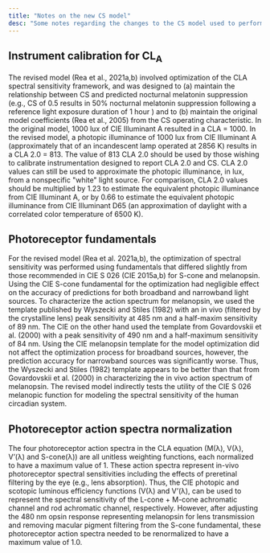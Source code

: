 ```yaml
---
title: "Notes on the new CS model"
desc: "Some notes regarding the changes to the CS model used to perform calculations with the new CS Calculator 2.0, with respect to the original CS Calculator."
---
```


## Instrument calibration for CL<sub>A</sub>

The revised model (Rea et al., 2021a,b) involved optimization of the CLA spectral sensitivity framework, and was designed to (a) maintain the relationship between CS and predicted nocturnal melatonin suppression (e.g., CS of 0.5 results in 50% nocturnal melatonin suppression following a reference light exposure duration of 1 hour ) and to (b) maintain the original model coefficients (Rea et al., 2005) from the CS operating characteristic. In the original model, 1000 lux of CIE Illuminant A resulted in a CLA = 1000. In the revised model, a photopic illuminance of 1000 lux from CIE Illuminant A (approximately that of an incandescent lamp operated at 2856 K) results in a CLA 2.0 = 813. The value of 813 CLA 2.0 should be used by those wishing to calibrate instrumentation designed to report CLA 2.0 and CS. CLA 2.0 values can still be used to approximate the photopic illuminance, in lux, from a nonspecific "white" light source. For comparison, CLA 2.0 values should be multiplied by 1.23 to estimate the equivalent photopic illuminance from CIE Illuminant A, or by 0.66 to estimate the equivalent photopic illuminance from CIE Illuminant D65 (an approximation of daylight with a correlated color temperature of 6500 K).

## Photoreceptor fundamentals

For the revised model (Rea et al. 2021a,b), the optimization of spectral sensitivity was performed using fundamentals that differed slightly from those recommended in CIE S 026 (CIE 2015a,b) for S-cone and melanopsin. Using the CIE S-cone fundamental for the optimization had negligible effect on the accuracy of predictions for both broadband and narrowband light sources. To characterize the action spectrum for melanopsin, we used the template published by Wyszecki and Stiles (1982) with an in vivo (filtered by the crystalline lens) peak sensitivity at 485 nm and a half-maxim sensitivity of 89 nm. The CIE on the other hand used the template from Govardovskii et al. (2000) with a peak sensitivity of 490 nm and a half-maximum sensitivity of 84 nm. Using the CIE melanopsin template for the model optimization did not affect the optimization process for broadband sources, however, the prediction accuracy for narrowband sources was significantly worse. Thus, the Wyszecki and Stiles (1982) template appears to be better than that from Govardovskii et al. (2000) in characterizing the in vivo action spectrum of melanopsin. The revised model indirectly tests the utility of the CIE S 026 melanopic function for modeling the spectral sensitivity of the human circadian system.

## Photoreceptor action spectra normalization

The four photoreceptor action spectra in the CLA equation (M(λ), V(λ), V’(λ) and S-cone(λ)) are all unitless weighting functions, each normalized to have a maximum value of 1. These action spectra represent in-vivo photoreceptor spectral sensitivities including the effects of preretinal filtering by the eye (e.g., lens absorption). Thus, the CIE photopic and scotopic luminous efficiency functions (V(λ) and V’(λ), can be used to represent the spectral sensitivity of the L-cone + M-cone achromatic channel and rod achromatic channel, respectively. However, after adjusting the 480 nm opsin response representing melanopsin for lens transmission and removing macular pigment filtering from the S-cone fundamental, these photoreceptor action spectra needed to be renormalized to have a maximum value of 1.0.
